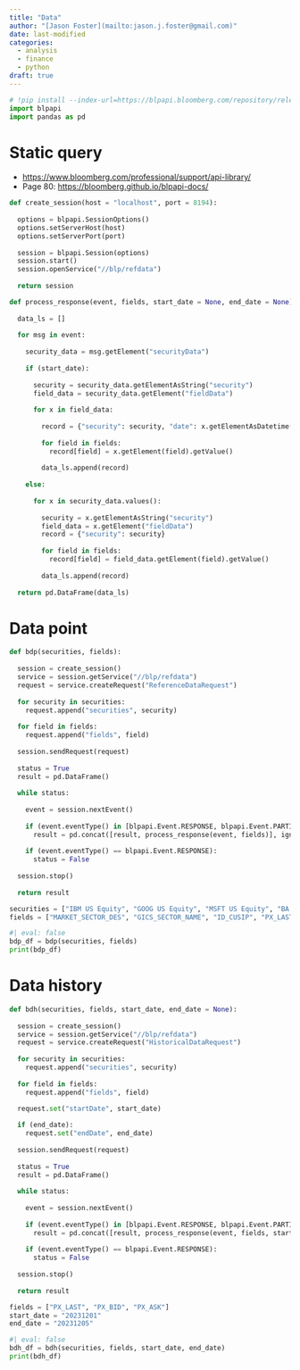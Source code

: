 ```yaml
---
title: "Data"
author: "[Jason Foster](mailto:jason.j.foster@gmail.com)"
date: last-modified
categories:
  - analysis
  - finance
  - python
draft: true
---
```


```python
# !pip install --index-url=https://blpapi.bloomberg.com/repository/releases/python/simple/ blpapi
import blpapi
import pandas as pd
```

# Static query

-   <https://www.bloomberg.com/professional/support/api-library/>
-   Page 80: <https://bloomberg.github.io/blpapi-docs/>

```python
def create_session(host = "localhost", port = 8194):
  
  options = blpapi.SessionOptions()
  options.setServerHost(host)
  options.setServerPort(port)
  
  session = blpapi.Session(options)
  session.start()
  session.openService("//blp/refdata")
  
  return session
```

```python
def process_response(event, fields, start_date = None, end_date = None):
  
  data_ls = []
  
  for msg in event:
    
    security_data = msg.getElement("securityData")
    
    if (start_date):
      
      security = security_data.getElementAsString("security")
      field_data = security_data.getElement("fieldData")
      
      for x in field_data:
        
        record = {"security": security, "date": x.getElementAsDatetime("date")}
        
        for field in fields:
          record[field] = x.getElement(field).getValue()
        
        data_ls.append(record)
        
    else:
      
      for x in security_data.values():
        
        security = x.getElementAsString("security")
        field_data = x.getElement("fieldData")
        record = {"security": security}
        
        for field in fields:
          record[field] = field_data.getElement(field).getValue()
        
        data_ls.append(record)
    
  return pd.DataFrame(data_ls)
```

# Data point

```python
def bdp(securities, fields):
  
  session = create_session()
  service = session.getService("//blp/refdata")
  request = service.createRequest("ReferenceDataRequest")
  
  for security in securities:
    request.append("securities", security)
  
  for field in fields:
    request.append("fields", field)
    
  session.sendRequest(request)
  
  status = True
  result = pd.DataFrame()
  
  while status:
    
    event = session.nextEvent()
    
    if (event.eventType() in [blpapi.Event.RESPONSE, blpapi.Event.PARTIAL_RESPONSE]):
      result = pd.concat([result, process_response(event, fields)], ignore_index = True)
      
    if (event.eventType() == blpapi.Event.RESPONSE):
      status = False
  
  session.stop()
  
  return result
```

```python
securities = ["IBM US Equity", "GOOG US Equity", "MSFT US Equity", "BA US Equity"]
fields = ["MARKET_SECTOR_DES", "GICS_SECTOR_NAME", "ID_CUSIP", "PX_LAST"]
```

```python
#| eval: false
bdp_df = bdp(securities, fields)
print(bdp_df)
```

# Data history

```python
def bdh(securities, fields, start_date, end_date = None):
  
  session = create_session()
  service = session.getService("//blp/refdata")
  request = service.createRequest("HistoricalDataRequest")
  
  for security in securities:
    request.append("securities", security)
    
  for field in fields:
    request.append("fields", field)

  request.set("startDate", start_date)
  
  if (end_date):
    request.set("endDate", end_date)
  
  session.sendRequest(request)
  
  status = True
  result = pd.DataFrame()
  
  while status:
    
    event = session.nextEvent()
    
    if (event.eventType() in [blpapi.Event.RESPONSE, blpapi.Event.PARTIAL_RESPONSE]):
      result = pd.concat([result, process_response(event, fields, start_date, end_date)], ignore_index = True)
    
    if (event.eventType() == blpapi.Event.RESPONSE):
      status = False
      
  session.stop()
  
  return result
```

```python
fields = ["PX_LAST", "PX_BID", "PX_ASK"]
start_date = "20231201"
end_date = "20231205"
```

```python
#| eval: false
bdh_df = bdh(securities, fields, start_date, end_date)
print(bdh_df)
```